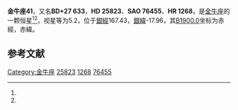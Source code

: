{{Starbox begin
| name = 金牛座41
}}
{{Starbox observe
| epoch = [[J2000.0|J2000.0]]
| constell = [[金牛座|金牛座]]<ref name=SIMBAD>{{cite web
 | url=http://simbad.u-strasbg.fr/simbad/sim-id?Ident=HR+1268
 | title=Pulsating variable Star
 | publisher=Centre de Données astronomiques de Strasbourg
 | work=SIMBAD
 | accessdate=2012-07-13
 | archive-date=2019-07-01
 | archive-url=https://web.archive.org/web/20190701072729/http://simbad.u-strasbg.fr/simbad/sim-id?Ident=HR%2B1268
 | dead-url=no
 }}</ref><ref name=DATA>{{cite web
 | url=http://vizier.u-strasbg.fr/viz-bin/VizieR-5?-out.add=.&-source=5050&-corr=PK=HR&-out.max=9999&HR=1268
 | title=VizieR Detailed Page
 | accessdate=2012-07-13
 | archive-date=2016-03-05
 | archive-url=https://web.archive.org/web/20160305102154/http://vizier.u-strasbg.fr/viz-bin/VizieR-5?-out.add=.&-source=5050&-corr=PK=HR&-out.max=9999&HR=1268
 | dead-url=no
 }}</ref>
| 星官 = 
| ra = {{RA|4|6|36.4}}<ref name=SIMBAD /><ref name=DATA />
| dec = {{DEC|+27|36|0}}<ref name=SIMBAD /><ref name=DATA />
| appmag_v = 5.2<ref name=SIMBAD /><ref name=DATA />
}}
{{Starbox character
| class = B9pSi<ref name=SIMBAD /><ref name=DATA />
| b-v = -0.13<ref name=SIMBAD /><ref name=DATA />
| u-b = -0.47<ref name=SIMBAD /><ref name=DATA />
| r-i = <ref name=SIMBAD /><ref name=DATA />
| variable = 
}}
{{Starbox astrometry
| radial_v = -0.47
| prop_mo_ra = -2
| parallax = 
| p_error = 
}}
{{Starbox catalog
| names =BD+27 633，[[SAO星表|SAO]] 76455，[[HD星表|HD]] 25823，[[HR星表|HR]] 1268}}
{{Starbox reference |Simbad=HR+1268}}
{{Starbox end}}

'''金牛座41'''，又名'''BD+27 633'''，'''HD 25823'''、'''SAO 76455'''、'''HR 1268'''，是[[金牛座|金牛座]]的一颗恒星<ref name=SIMBAD /><ref name=DATA />，视星等为5.2，位于[[銀道座標系|銀經]]167.43，[[銀道座標系|銀緯]]-17.96，其[[B1900.0|B1900.0]]坐标为赤經{{RA|4|0|28.2}}，赤緯{{DEC|+27|-17.96|50}}。

== 参考文献 ==
{{reflist}}

{{star-stub}}

{{金牛座恒星}}
[[Category:金牛座|Category:金牛座]]
[[Category:HD和HDE天體|25823]]
[[Category:HR天體|1268]]
[[Category:SAO天體|76455]]